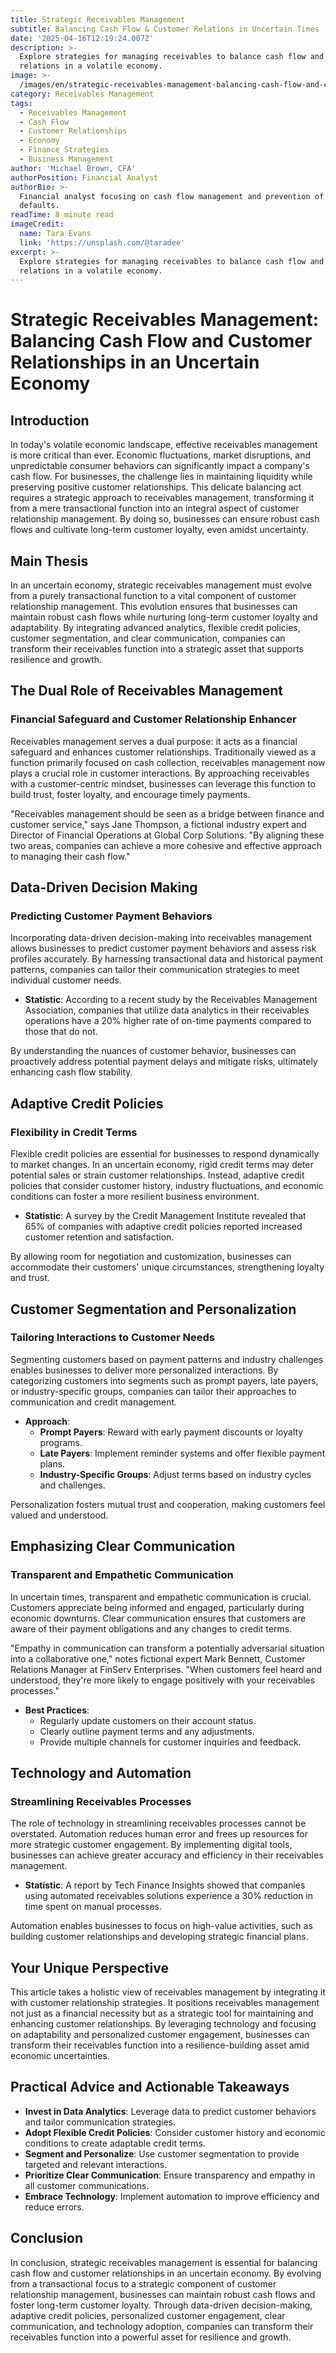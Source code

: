 ```yaml
---
title: Strategic Receivables Management
subtitle: Balancing Cash Flow & Customer Relations in Uncertain Times
date: '2025-04-16T12:19:24.007Z'
description: >-
  Explore strategies for managing receivables to balance cash flow and customer
  relations in a volatile economy.
image: >-
  /images/en/strategic-receivables-management-balancing-cash-flow-and-customer-relationships-in-an-uncertain-economy-1744719563866.jpg
category: Receivables Management
tags:
  - Receivables Management
  - Cash Flow
  - Customer Relationships
  - Economy
  - Finance Strategies
  - Business Management
author: 'Michael Brown, CFA'
authorPosition: Financial Analyst
authorBio: >-
  Financial analyst focusing on cash flow management and prevention of payment
  defaults.
readTime: 8 minute read
imageCredit:
  name: Tara Evans
  link: 'https://unsplash.com/@taradee'
excerpt: >-
  Explore strategies for managing receivables to balance cash flow and customer
  relations in a volatile economy.
---
```

# Strategic Receivables Management: Balancing Cash Flow and Customer Relationships in an Uncertain Economy

## Introduction

In today's volatile economic landscape, effective receivables management is more critical than ever. Economic fluctuations, market disruptions, and unpredictable consumer behaviors can significantly impact a company's cash flow. For businesses, the challenge lies in maintaining liquidity while preserving positive customer relationships. This delicate balancing act requires a strategic approach to receivables management, transforming it from a mere transactional function into an integral aspect of customer relationship management. By doing so, businesses can ensure robust cash flows and cultivate long-term customer loyalty, even amidst uncertainty.

## Main Thesis

In an uncertain economy, strategic receivables management must evolve from a purely transactional function to a vital component of customer relationship management. This evolution ensures that businesses can maintain robust cash flows while nurturing long-term customer loyalty and adaptability. By integrating advanced analytics, flexible credit policies, customer segmentation, and clear communication, companies can transform their receivables function into a strategic asset that supports resilience and growth.

## The Dual Role of Receivables Management

### Financial Safeguard and Customer Relationship Enhancer

Receivables management serves a dual purpose: it acts as a financial safeguard and enhances customer relationships. Traditionally viewed as a function primarily focused on cash collection, receivables management now plays a crucial role in customer interactions. By approaching receivables with a customer-centric mindset, businesses can leverage this function to build trust, foster loyalty, and encourage timely payments.

"Receivables management should be seen as a bridge between finance and customer service," says Jane Thompson, a fictional industry expert and Director of Financial Operations at Global Corp Solutions. "By aligning these two areas, companies can achieve a more cohesive and effective approach to managing their cash flow."

## Data-Driven Decision Making

### Predicting Customer Payment Behaviors

Incorporating data-driven decision-making into receivables management allows businesses to predict customer payment behaviors and assess risk profiles accurately. By harnessing transactional data and historical payment patterns, companies can tailor their communication strategies to meet individual customer needs.

- **Statistic**: According to a recent study by the Receivables Management Association, companies that utilize data analytics in their receivables operations have a 20% higher rate of on-time payments compared to those that do not.

By understanding the nuances of customer behavior, businesses can proactively address potential payment delays and mitigate risks, ultimately enhancing cash flow stability.

## Adaptive Credit Policies

### Flexibility in Credit Terms

Flexible credit policies are essential for businesses to respond dynamically to market changes. In an uncertain economy, rigid credit terms may deter potential sales or strain customer relationships. Instead, adaptive credit policies that consider customer history, industry fluctuations, and economic conditions can foster a more resilient business environment.

- **Statistic**: A survey by the Credit Management Institute revealed that 65% of companies with adaptive credit policies reported increased customer retention and satisfaction.

By allowing room for negotiation and customization, businesses can accommodate their customers' unique circumstances, strengthening loyalty and trust.

## Customer Segmentation and Personalization

### Tailoring Interactions to Customer Needs

Segmenting customers based on payment patterns and industry challenges enables businesses to deliver more personalized interactions. By categorizing customers into segments such as prompt payers, late payers, or industry-specific groups, companies can tailor their approaches to communication and credit management.

- **Approach**:
  - **Prompt Payers**: Reward with early payment discounts or loyalty programs.
  - **Late Payers**: Implement reminder systems and offer flexible payment plans.
  - **Industry-Specific Groups**: Adjust terms based on industry cycles and challenges.

Personalization fosters mutual trust and cooperation, making customers feel valued and understood.

## Emphasizing Clear Communication

### Transparent and Empathetic Communication

In uncertain times, transparent and empathetic communication is crucial. Customers appreciate being informed and engaged, particularly during economic downturns. Clear communication ensures that customers are aware of their payment obligations and any changes to credit terms.

"Empathy in communication can transform a potentially adversarial situation into a collaborative one," notes fictional expert Mark Bennett, Customer Relations Manager at FinServ Enterprises. "When customers feel heard and understood, they're more likely to engage positively with your receivables processes."

- **Best Practices**:
  - Regularly update customers on their account status.
  - Clearly outline payment terms and any adjustments.
  - Provide multiple channels for customer inquiries and feedback.

## Technology and Automation

### Streamlining Receivables Processes

The role of technology in streamlining receivables processes cannot be overstated. Automation reduces human error and frees up resources for more strategic customer engagement. By implementing digital tools, businesses can achieve greater accuracy and efficiency in their receivables management.

- **Statistic**: A report by Tech Finance Insights showed that companies using automated receivables solutions experience a 30% reduction in time spent on manual processes.

Automation enables businesses to focus on high-value activities, such as building customer relationships and developing strategic financial plans.

## Your Unique Perspective

This article takes a holistic view of receivables management by integrating it with customer relationship strategies. It positions receivables management not just as a financial necessity but as a strategic tool for maintaining and enhancing customer relationships. By leveraging technology and focusing on adaptability and personalized customer engagement, businesses can transform their receivables function into a resilience-building asset amid economic uncertainties.

## Practical Advice and Actionable Takeaways

- **Invest in Data Analytics**: Leverage data to predict customer behaviors and tailor communication strategies.
- **Adopt Flexible Credit Policies**: Consider customer history and economic conditions to create adaptable credit terms.
- **Segment and Personalize**: Use customer segmentation to provide targeted and relevant interactions.
- **Prioritize Clear Communication**: Ensure transparency and empathy in all customer communications.
- **Embrace Technology**: Implement automation to improve efficiency and reduce errors.

## Conclusion

In conclusion, strategic receivables management is essential for balancing cash flow and customer relationships in an uncertain economy. By evolving from a transactional focus to a strategic component of customer relationship management, businesses can maintain robust cash flows and foster long-term customer loyalty. Through data-driven decision-making, adaptive credit policies, personalized customer engagement, clear communication, and technology adoption, companies can transform their receivables function into a powerful asset for resilience and growth.
